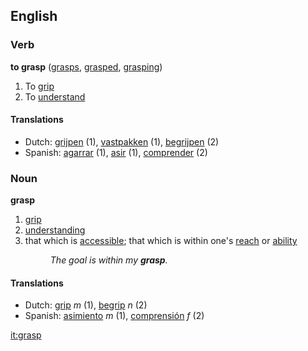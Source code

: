 ==English==
===Verb===
'''to grasp''' ([[grasps]], [[grasped]], [[grasping]])

# To [[grip]]
# To [[understand]]

====Translations====
*Dutch: [[grijpen]] (1), [[vastpakken]] (1), [[begrijpen]] (2)
*Spanish: [[agarrar]] (1), [[asir]] (1), [[comprender]] (2)

===Noun===
'''grasp'''

# [[grip]]
# [[understanding]]
# that which is [[accessible]]; that which is within one's [[reach]] or [[ability]]
#:''The goal is within my '''grasp'''.''

====Translations====
*Dutch: [[grip]] ''m'' (1), [[begrip]] ''n'' (2)
*Spanish: [[asimiento]] ''m'' (1), [[comprensión]] ''f'' (2)

[[it:grasp]]